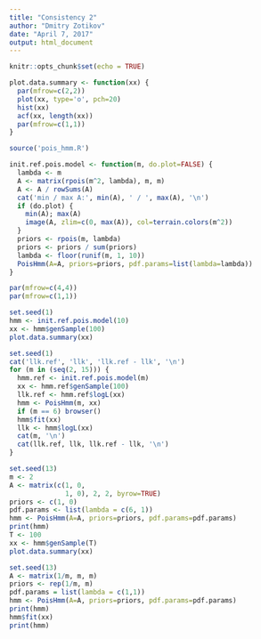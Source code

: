 ```yaml
---
title: "Consistency 2"
author: "Dmitry Zotikov"
date: "April 7, 2017"
output: html_document
---
```


```r
knitr::opts_chunk$set(echo = TRUE)
```

```r
plot.data.summary <- function(xx) {
  par(mfrow=c(2,2))
  plot(xx, type='o', pch=20)
  hist(xx)
  acf(xx, length(xx))
  par(mfrow=c(1,1))
}
```

```r
source('pois_hmm.R')
```

```r
init.ref.pois.model <- function(m, do.plot=FALSE) {
  lambda <- m
  A <- matrix(rpois(m^2, lambda), m, m)
  A <- A / rowSums(A)
  cat('min / max A:', min(A), ' / ', max(A), '\n')
  if (do.plot) {
    min(A); max(A)
    image(A, zlim=c(0, max(A)), col=terrain.colors(m^2))
  }
  priors <- rpois(m, lambda)
  priors <- priors / sum(priors)
  lambda <- floor(runif(m, 1, 10))
  PoisHmm(A=A, priors=priors, pdf.params=list(lambda=lambda))
}
```

```r
par(mfrow=c(4,4))
par(mfrow=c(1,1))
```

```r
set.seed(1)
hmm <- init.ref.pois.model(10)
xx <- hmm$genSample(100)
plot.data.summary(xx)
```

```r
set.seed(1)
cat('llk.ref', 'llk', 'llk.ref - llk', '\n')
for (m in (seq(2, 15))) {
  hmm.ref <- init.ref.pois.model(m)
  xx <- hmm.ref$genSample(100)
  llk.ref <- hmm.ref$logL(xx)
  hmm <- PoisHmm(m, xx)
  if (m == 6) browser()
  hmm$fit(xx)
  llk <- hmm$logL(xx)
  cat(m, '\n')
  cat(llk.ref, llk, llk.ref - llk, '\n')
}
```


```r
set.seed(13)
m <- 2
A <- matrix(c(1, 0,
              1, 0), 2, 2, byrow=TRUE)
priors <- c(1, 0)
pdf.params <- list(lambda = c(6, 1))
hmm <- PoisHmm(A=A, priors=priors, pdf.params=pdf.params)
print(hmm)
T <- 100
xx <- hmm$genSample(T)
plot.data.summary(xx)
```

```r
set.seed(13)
A <- matrix(1/m, m, m)
priors <- rep(1/m, m)
pdf.params = list(lambda = c(1,1))
hmm <- PoisHmm(A=A, priors=priors, pdf.params=pdf.params)
print(hmm)
hmm$fit(xx)
print(hmm)
```

